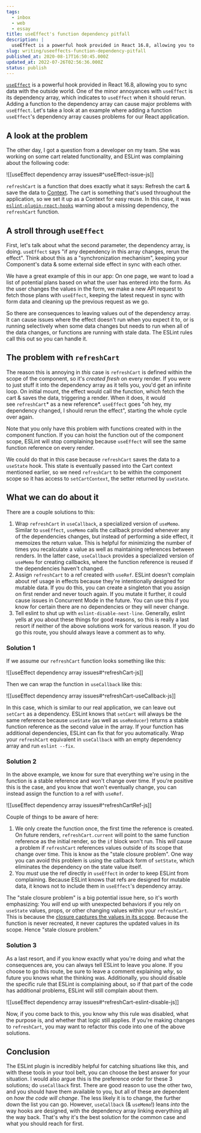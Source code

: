 ```yaml
---
tags:
  - inbox
  - web
  - essay
title: useEffect's function dependency pitfall
description: |
  useEffect is a powerful hook provided in React 16.8, allowing you to sync data with the outside world. One of the minor annoyances with useEffect is its dependency array, which indicates to useEffect when it should rerun. Adding a function to the dependency array can cause major problems with useEffect. Let’s take a look at \[…]
slug: writing/useeffects-function-dependency-pitfall
published_at: 2020-08-17T16:50:45.000Z
updated_at: 2022-07-26T02:56:36.000Z
status: publish
---
```

[`useEffect`](https://reactjs.org/docs/hooks-effect.html) is a powerful hook provided in React 16.8, allowing you to sync data with the outside world. One of the minor annoyances with `useEffect` is its dependency array, which indicates to `useEffect` when it should rerun. Adding a function to the dependency array can cause major problems with `useEffect`. Let's take a look at an example where adding a function `useEffect`'s dependency array causes problems for our React application.

## A look at the problem

The other day, I got a question from a developer on my team. She was working on some cart related functionality, and ESLint was complaining about the following code:

!\[\[useEffect dependency array issues#^useEffect-issue-js]]

`refreshCart` is a function that does exactly what it says: Refresh the cart & save the data to [Context](https://reactjs.org/docs/context.html). The cart is something that's used throughout the application, so we set it up as a Context for easy reuse. In this case, it was [`eslint-plugin-react-hooks`](https://www.npmjs.com/package/eslint-plugin-react-hooks) warning about a missing dependency, the `refreshCart` function.

## A stroll through `useEffect`

First, let's talk about what the second parameter, the dependency array, is doing. `useEffect` says "if any dependency in this array changes, rerun the effect". Think about this as a "synchronization mechanism", keeping your Component's data & some external side effect in sync with each other.

We have a great example of this in our app: On one page, we want to load a list of potential plans based on what the user has entered into the form. As the user changes the values in the form, we make a new API request to fetch those plans with `useEffect`, keeping the latest request in sync with form data and cleaning up the previous request as we go.

So there are consequences to leaving values out of the dependency array. It can cause issues where the effect doesn't run when you expect it to, or is running selectively when some data changes but needs to run when all of the data changes, or functions are running with stale data. The ESLint rules call this out so you can handle it.

## The problem with `refreshCart`

The reason this is annoying in *this* case is `refreshCart` is defined within the scope of the component, so it's *created fresh* on every render. If you were to just stuff it into the dependency array as it tells you, you'd get an infinite loop. On initial mount, the effect would call the function, which fetch the cart & saves the data, triggering a render. When it does, it would see `refreshCart`\* as a new reference\*. `useEffect` goes "oh hey, my dependency changed, I should rerun the effect", starting the whole cycle over again.

Note that you only have this problem with functions created with in the component function. If you can hoist the function out of the component scope, ESLint will stop complaining because `useEffect` will see the same function reference on every render.

We could do that in this case because `refreshCart` saves the data to a `useState` hook. This state is eventually passed into the Cart context mentioned earlier, so we need `refreshCart` to be within the component scope so it has access to `setCartContext`, the setter returned by `useState`.

## What we can do about it

There are a couple solutions to this:

1. Wrap `refreshCart` in `useCallback`, a specialized version of `useMemo`. Similar to `useEffect`, `useMemo` calls the callback provided whenever any of the dependencies changes, but instead of performing a side effect, it memoizes the return value. This is helpful for minimizing the number of times you recalculate a value as well as maintaining references between renders. In the latter case, `useCallback` provides a specialized version of `useMemo` for creating callbacks, where the function reference is reused if the dependencies haven't changed.
2. Assign `refreshCart` to a ref created with `useRef`. ESLint doesn't complain about ref usage in effects because they're intentionally designed for mutable data. If you do this, you can create a singleton that you assign on first render and never touch again. If you mutate it further, it could cause issues in Concurrent Mode in the future. You can use this if you know for certain there are no dependencies or they will never change.
3. Tell eslint to shut up with `eslint-disable-next-line`. Generally, eslint yells at you about these things for good reasons, so this is really a last resort if neither of the above solutions work for various reason. If you do go this route, you should always leave a comment as to why.

### Solution 1

If we assume our `refreshCart` function looks something like this:

!\[\[useEffect dependency array issues#^refreshCart-js]]

Then we can wrap the function in `useCallback` like this:

!\[\[useEffect dependency array issues#^refreshCart-useCallback-js]]

In this case, which is similar to our real application, we can leave out `setCart` as a dependency. ESLint knows that `setCart` will always be the same reference because `useState` (as well as `useReducer`) returns a stable function reference as the second value in the array. If your function has additional dependencies, ESLint can fix that for you automatically. Wrap your `refreshCart` equivalent in `useCallback` with an empty dependency array and run `eslint --fix`.

### Solution 2

In the above example, we know for sure that everything we're using in the function is a stable reference and won't change over time. If you're positive this is the case, and you know that won't eventually change, you can instead assign the function to a ref with `useRef`.

!\[\[useEffect dependency array issues#^refreshCartRef-js]]

Couple of things to be aware of here:

1. We only create the function once, the first time the reference is created. On future renders, `refreshCart.current` will point to the same function reference as the initial render, so the `if` block won't run. This *will* cause a problem if `refreshCart` references values outside of its scope that change over time. This is know as the "stale closure problem". One way you can avoid this problem is using the callback form of `setState`, which eliminates the dependency on the state value itself.
2. You *must* use the ref directly in `useEffect` in order to keep ESLint from complaining. Because ESLint knows that refs are designed for mutable data, it knows not to include them in `useEffect`'s dependency array.

The "stale closure problem" is a big potential issue here, so it's worth emphasizing: You *will* end up with unexpected behaviors if you rely on `useState` values, props, or other changing values within your `refreshCart`. This is because the [closure captures the values in its scope](https://developer.mozilla.org/en-US/docs/Web/JavaScript/Closures). Because the function is never recreated, it never captures the updated values in its scope. Hence "stale closure problem."

### Solution 3

As a last resort, and if you know exactly what you're doing and what the consequences are, you can always tell ESLint to leave you alone. If you choose to go this route, be sure to leave a comment explaining *why*, so future you knows what the thinking was. Additionally, you should disable the specific rule that ESLint is complaining about, so if that part of the code has additional problems, ESLint will still complain about them.

!\[\[useEffect dependency array issues#^refreshCart-eslint-disable-js]]

Now, if you come back to this, you know why this rule was disabled, what the purpose is, and whether that logic still applies. If you're making changes to `refreshCart`, you may want to refactor this code into one of the above solutions.

## Conclusion

The ESLint plugin is incredibly helpful for catching situations like this, and with these tools in your tool belt, you can choose the best answer for your situation. I would also argue this is the preference order for these 3 solutions; do `useCallback` first. There are good reason to use the other two, and you should have them available to you, but all of these are dependent on *how the code will change*. The less likely it is to change, the further down the list you can go. However, `useCallback` (& `useMemo`!) leans *into* the way hooks are designed, with the dependency array linking everything all the way back. That's why it's the best solution for the common case and what you should reach for first.

